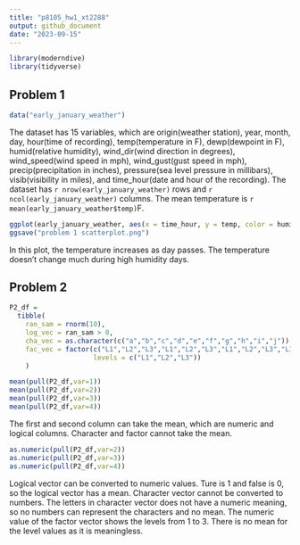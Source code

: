 ```yaml
---
title: "p8105_hw1_xt2288"
output: github_document
date: "2023-09-15"
---
```


```r
library(moderndive)
library(tidyverse)
```


## Problem 1

```r
data("early_january_weather")
```

The dataset has 15 variables, which are origin(weather station), year, month, day, hour(time of recording), temp(temperature in F), dewp(dewpoint in F), humid(relative humidity), wind_dir(wind direction in degrees), wind_speed(wind speed in mph), wind_gust(gust speed in mph), precip(precipitation in inches), pressure(sea level pressure in millibars), visib(visibility in miles), and time_hour(date and hour of the recording).
The dataset has `r nrow(early_january_weather)` rows and `r ncol(early_january_weather)` columns. 
The mean temperature is `r mean(early_january_weather$temp)`F.

```r
ggplot(early_january_weather, aes(x = time_hour, y = temp, color = humid)) + geom_point()
ggsave("problem 1 scatterplot.png")
```
In this plot, the temperature increases as day passes. The temperature doesn't change much during high humidity days.


## Problem 2

```r
P2_df = 
  tibble(
    ran_sam = rnorm(10),
    log_vec = ran_sam > 0,
    cha_vec = as.character(c("a","b","c","d","e","f","g","h","i","j")),
    fac_vec = factor(c("L1","L2","L3","L1","L2","L3","L1","L2","L3","L1"),
                     levels = c("L1","L2","L3"))
    )
```

```r
mean(pull(P2_df,var=1))
mean(pull(P2_df,var=2))
mean(pull(P2_df,var=3))
mean(pull(P2_df,var=4))
```

The first and second column can take the mean, which are numeric and logical columns. Character and factor cannot take the mean.

```r
as.numeric(pull(P2_df,var=2))
as.numeric(pull(P2_df,var=3))
as.numeric(pull(P2_df,var=4))
```
Logical vector can be converted to numeric values. Ture is 1 and false is 0, so the logical vector has a mean. Character vector cannot be converted to numbers. The letters in character vector does not have a numeric meaning, so no numbers can represent the characters and no mean. The numeric value of the factor vector shows the levels from 1 to 3. There is no mean for the level values as it is meaningless.




